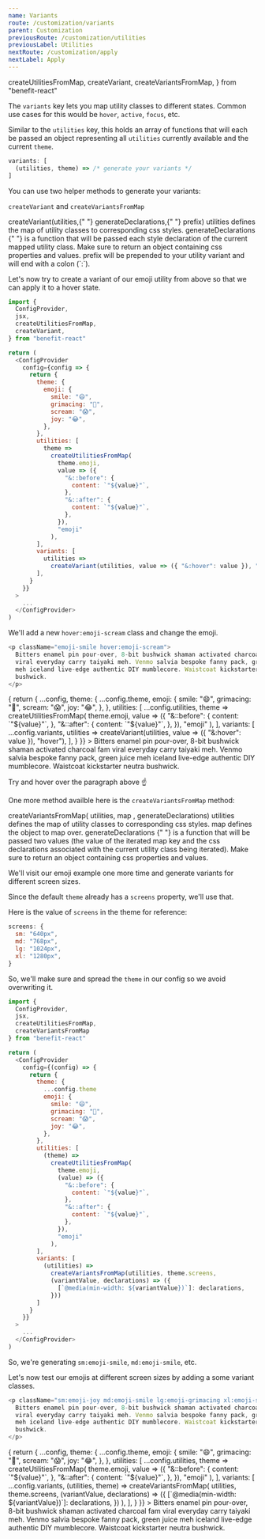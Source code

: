 ```yaml
---
name: Variants
route: /customization/variants
parent: Customization
previousRoute: /customization/utilities
previousLabel: Utilities
nextRoute: /customization/apply
nextLabel: Apply
---
```


  createUtilitiesFromMap,
  createVariant,
  createVariantsFromMap,
} from "benefit-react"

The `variants` key lets you map utility classes to different states. Common use cases for this would be `hover`, `active`, `focus`, etc.

Similar to the `utilities` key, this holds an array of functions that will each be passed an object representing all `utilities` currently available and the current `theme`.

```js
variants: [
  (utilities, theme) => /* generate your variants */
]
```

You can use two helper methods to generate your variants:

`createVariant` and `createVariantsFromMap`

<Box className="rounded bg-white shadow">
  <Box is="code" className="font-mono p-4 block border-b">
    createVariant(<Box className="inline text-purple-600">utilities</Box>,{" "}
    <Box className="inline text-orange-600">generateDeclarations</Box>,{" "}
    <Box className="inline text-green-600">prefix</Box>)
  </Box>
  <Box className="p-4">
    <Box className="bg-purple-100 rounded p-2 mb-2 border border-purple-200">
      <Box className="inline text-purple-600 font-mono">utilities</Box> defines
      the map of utility classes to corresponding css styles.
    </Box>
    <Box className="bg-orange-100 rounded p-2 mb-2 border border-orange-200">
      <Box className="inline text-orange-600 font-mono">
        generateDeclarations
      </Box>{" "}
      is a function that will be passed each style declaration of the current
      mapped utility class. Make sure to return an object containing css
      properties and values.
    </Box>
    <Box className="bg-green-100 rounded p-2 mb-2 border border-green-200">
      <Box className="inline text-green-600 font-mono">prefix</Box> will be
      prepended to your utility variant and will end with a colon (`:`).
    </Box>
  </Box>
</Box>

Let's now try to create a variant of our emoji utility from above so that we can apply it to a hover state.

```js
import {
  ConfigProvider,
  jsx,
  createUtilitiesFromMap,
  createVariant,
} from "benefit-react"

return (
  <ConfigProvider
    config={config => {
      return {
        theme: {
          emoji: {
            smile: "😄",
            grimacing: "😬",
            scream: "😱",
            joy: "😂",
          },
        },
        utilities: [
          theme =>
            createUtilitiesFromMap(
              theme.emoji,
              value => ({
                "&::before": {
                  content: `"${value}"`,
                },
                "&::after": {
                  content: `"${value}"`,
                },
              }),
              "emoji"
            ),
        ],
        variants: [
          utilities =>
            createVariant(utilities, value => ({ "&:hover": value }), "hover"),
        ],
      }
    }}
  >
    ...
  </ConfigProvider>
)
```

We'll add a new `hover:emoji-scream` class and change the emoji.

```js
<p className="emoji-smile hover:emoji-scream">
  Bitters enamel pin pour-over, 8-bit bushwick shaman activated charcoal fam
  viral everyday carry taiyaki meh. Venmo salvia bespoke fanny pack, green juice
  meh iceland live-edge authentic DIY mumblecore. Waistcoat kickstarter neutra
  bushwick.
</p>
```

<Box className="border border-gray-500 p-4 rounded-sm">
  <ConfigProvider
    config={config => {
      return {
        ...config,
        theme: {
          ...config.theme,
          emoji: {
            smile: "😄",
            grimacing: "😬",
            scream: "😱",
            joy: "😂",
          },
        },
        utilities: [
          ...config.utilities,
          theme =>
            createUtilitiesFromMap(
              theme.emoji,
              value => ({
                "&::before": {
                  content: `"${value}"`,
                },
                "&::after": {
                  content: `"${value}"`,
                },
              }),
              "emoji"
            ),
        ],
        variants: [
          ...config.variants,
          utilities =>
            createVariant(utilities, value => ({ "&:hover": value }), "hover"),
        ],
      }
    }}
  >
    <Box is="p" className="emoji-smile hover:emoji-scream">
      Bitters enamel pin pour-over, 8-bit bushwick shaman activated charcoal fam
      viral everyday carry taiyaki meh. Venmo salvia bespoke fanny pack, green
      juice meh iceland live-edge authentic DIY mumblecore. Waistcoat
      kickstarter neutra bushwick.
    </Box>
  </ConfigProvider>
</Box>

Try and hover over the paragraph above ☝️

One more method availble here is the `createVariantsFromMap` method:

<Box className="rounded bg-white shadow">
  <Box is="code" className="font-mono p-4 block border-b">
    createVariantsFromMap(
    <Box className="inline text-purple-600">utilities</Box>, <Box className="inline text-orange-600">
      map
    </Box>, <Box className="inline text-green-600">generateDeclarations</Box>)
  </Box>
  <Box className="p-4">
    <Box className="bg-purple-100 rounded p-2 mb-2 border border-purple-200">
      <Box className="inline text-purple-600 font-mono">utilities</Box> defines
      the map of utility classes to corresponding css styles.
    </Box>
    <Box className="bg-orange-100 rounded p-2 mb-2 border border-orange-200">
      <Box className="inline text-orange-600 font-mono">map</Box> defines the
      object to map over.
    </Box>
    <Box className="bg-green-100 rounded p-2 mb-2 border border-green-200">
      <Box className="inline text-green-600 font-mono">
        generateDeclarations
      </Box>{" "}
      is a function that will be passed two values (the value of the iterated
      map key and the css declarations associated with the current utility class
      being iterated). Make sure to return an object containing css properties
      and values.
    </Box>
  </Box>
</Box>

We'll visit our emoji example one more time and generate variants for different screen sizes.

Since the default `theme` already has a `screens` property, we'll use that.

Here is the value of `screens` in the theme for reference:

```js
screens: {
  sm: "640px",
  md: "768px",
  lg: "1024px",
  xl: "1280px",
}
```

So, we'll make sure and spread the `theme` in our config so we avoid overwriting it.

```js
import {
  ConfigProvider,
  jsx,
  createUtilitiesFromMap,
  createVariantsFromMap
} from "benefit-react"

return (
  <ConfigProvider
    config={(config) => {
      return {
        theme: {
          ...config.theme
          emoji: {
            smile: "😄",
            grimacing: "😬",
            scream: "😱",
            joy: "😂",
          },
        },
        utilities: [
          (theme) =>
            createUtilitiesFromMap(
              theme.emoji,
              (value) => ({
                "&::before": {
                  content: `"${value}"`,
                },
                "&::after": {
                  content: `"${value}"`,
                },
              }),
              "emoji"
            ),
        ],
        variants: [
          (utilities) =>
            createVariantsFromMap(utilities, theme.screens,
            (variantValue, declarations) => ({
              [`@media(min-width: ${variantValue})`]: declarations,
            }))
        ]
      }
    }}
  >
    ...
  </ConfigProvider>
)
```

So, we're generating `sm:emoji-smile`, `md:emoji-smile`, etc.

Let's now test our emojis at different screen sizes by adding a some variant classes.

```js
<p className="sm:emoji-joy md:emoji-smile lg:emoji-grimacing xl:emoji-scream">
  Bitters enamel pin pour-over, 8-bit bushwick shaman activated charcoal fam
  viral everyday carry taiyaki meh. Venmo salvia bespoke fanny pack, green juice
  meh iceland live-edge authentic DIY mumblecore. Waistcoat kickstarter neutra
  bushwick.
</p>
```

<Box className="border border-gray-500 p-4 rounded-sm">
  <ConfigProvider
    config={config => {
      return {
        ...config,
        theme: {
          ...config.theme,
          emoji: {
            smile: "😄",
            grimacing: "😬",
            scream: "😱",
            joy: "😂",
          },
        },
        utilities: [
          ...config.utilities,
          theme =>
            createUtilitiesFromMap(
              theme.emoji,
              value => ({
                "&::before": {
                  content: `"${value}"`,
                },
                "&::after": {
                  content: `"${value}"`,
                },
              }),
              "emoji"
            ),
        ],
        variants: [
          ...config.variants,
          (utilities, theme) =>
            createVariantsFromMap(
              utilities,
              theme.screens,
              (variantValue, declarations) => ({
                [`@media(min-width: ${variantValue})`]: declarations,
              })
            ),
        ],
      }
    }}
  >
    <Box
      is="p"
      className="sm:emoji-joy md:emoji-smile lg:emoji-grimacing xl:emoji-scream"
    >
      Bitters enamel pin pour-over, 8-bit bushwick shaman activated charcoal fam
      viral everyday carry taiyaki meh. Venmo salvia bespoke fanny pack, green
      juice meh iceland live-edge authentic DIY mumblecore. Waistcoat
      kickstarter neutra bushwick.
    </Box>
  </ConfigProvider>
</Box>

